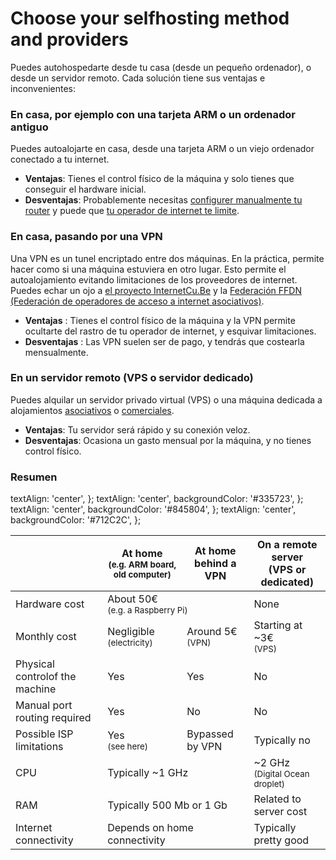 
# Choose your selfhosting method and providers

Puedes autohospedarte desde tu casa (desde un pequeño ordenador), o desde un servidor remoto. Cada solución tiene sus ventajas e inconvenientes:

### En casa, por ejemplo con una tarjeta ARM o un ordenador antiguo

Puedes autoalojarte en casa, desde una tarjeta ARM o un viejo ordenador conectado a tu internet.

- **Ventajas**: Tienes el control físico de la máquina y solo tienes que conseguir el hardware inicial.
- **Desventajas**: Probablemente necesitas [configurer manualmente tu router](/install/post_install/isp_box_config) y puede que [tu operador de internet te limite](/install/providers/isp/).

### En casa, pasando por una VPN

Una VPN es un tunel encriptado entre dos máquinas. En la práctica, permite hacer como si una máquina estuviera en otro lugar. Esto permite el autoalojamiento evitando limitaciones de los proveedores de internet. Puedes echar un ojo a [el proyecto InternetCu.Be](https://internetcu.be/) y la [Federación FFDN (Federación de operadores de acceso a internet asociativos)](https://www.ffdn.org/en).

- **Ventajas** : Tienes el control físico de la máquina y la VPN permite ocultarte del rastro de tu operador de internet, y esquivar limitaciones.
- **Desventajas** : Las VPN suelen ser de pago, y tendrás que costearla mensualmente.

### En un servidor remoto (VPS o servidor dedicado)

Puedes alquilar un servidor privado virtual (VPS) o una máquina dedicada a alojamientos [asociativos](https://db.ffdn.org/) o [comerciales](/providers/servers).

- **Ventajas**: Tu servidor será rápido y su conexión veloz.
- **Desventajas**: Ocasiona un gasto mensual por la máquina, y no tienes control físico.

### Resumen

  textAlign: 'center',
};
  textAlign: 'center',
  backgroundColor: '#335723',
};
  textAlign: 'center',
  backgroundColor: '#845804',
};
  textAlign: 'center',
  backgroundColor: '#712C2C',
};

<table>
  <thead>
    <tr>
      <th></th>
      <th style={styleNone}>At home<br/><small>(e.g. ARM board, old computer)</small></th>
      <th style={styleNone}>At home<br/>behind a VPN</th>
      <th style={styleNone}>On a remote server<br/>(VPS or dedicated)</th>
    </tr>
  </thead>
  <tbody>
    <tr>
      <td style={styleNone}>Hardware cost</td>
      <td style={styleMeh} colspan="2">About 50€<br/><small>(e.g. a Raspberry Pi)</small></td>
      <td style={styleGood}>None</td>
    </tr>
    <tr>
      <td style={styleNone}>Monthly cost</td>
      <td style={styleGood}>Negligible<br/><small>(electricity)</small></td>
      <td style={styleMeh}>Around 5€<br/><small>(VPN)</small></td>
      <td style={styleMeh}>Starting at ~3€<br/><small>(VPS)</small></td>
    </tr>
    <tr>
      <td style={styleNone}>Physical controlof the machine</td>
      <td style={styleGood}>Yes</td>
      <td style={styleGood}>Yes</td>
      <td style={styleDanger}>No</td>
    </tr>
    <tr>
      <td style={styleNone}>Manual port routing required</td>
      <td style={styleMeh}>Yes</td>
      <td style={styleGood}>No</td>
      <td style={styleGood}>No</td>
    </tr>
    <tr>
      <td style={styleNone}>Possible ISP limitations</td>
      <td style={styleDanger}>Yes<br/><small>(see <Link to="./providers/isps">here</Link>)</small></td>
      <td style={styleGood}>Bypassed by VPN</td>
      <td style={styleGood}>Typically no</td>
    </tr>
    <tr>
      <td style={styleNone}>CPU</td>
      <td style={styleMeh} colspan="2">Typically ~1 GHz</td>
      <td style={styleGood}>~2 GHz<br/><small>(Digital Ocean droplet)</small></td>
    </tr>
    <tr>
      <td style={styleNone}>RAM</td>
      <td style={styleMeh} colspan="2">Typically 500 Mb or 1 Gb</td>
      <td style={styleMeh}>Related to server cost</td>
    </tr>
    <tr>
      <td style={styleNone}>Internet connectivity</td>
      <td style={styleMeh} colspan="2">Depends on home connectivity</td>
      <td style={styleGood}>Typically pretty good</td>
    </tr>
  </tbody>
</table>
